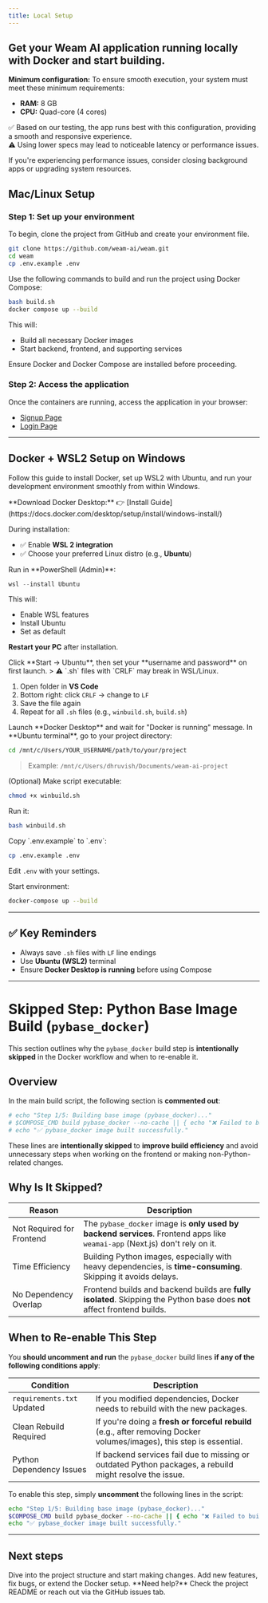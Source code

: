```yaml
---
title: Local Setup
---
```


## Get your **Weam AI** application running locally with Docker and start building.

<Tip>
  <strong>Minimum configuration:</strong> To ensure smooth execution, your system must meet these minimum requirements:

  <ul>
    <li><strong>RAM:</strong> 8 GB</li>
    <li><strong>CPU:</strong> Quad-core (4 cores)</li>
  </ul>

  ✅ Based on our testing, the app runs best with this configuration, providing a smooth and responsive experience.  
  ⚠️ Using lower specs may lead to noticeable latency or performance issues.

  If you're experiencing performance issues, consider closing background apps or upgrading system resources.
</Tip>


## Mac/Linux Setup 

### Step 1: Set up your environment

<AccordionGroup>

<Accordion icon="copy" title="Clone the repository" defaultOpen>
To begin, clone the project from GitHub and create your environment file.

```bash
git clone https://github.com/weam-ai/weam.git
cd weam
cp .env.example .env
```
</Accordion>

<Accordion icon="rectangle-terminal" title="Build and run with Docker (Mac/Linux)" defaultOpen>
Use the following commands to build and run the project using Docker Compose:

```bash
bash build.sh
docker compose up --build
```

This will:
- Build all necessary Docker images
- Start backend, frontend, and supporting services

<Note>Ensure Docker and Docker Compose are installed before proceeding.</Note>
</Accordion>

</AccordionGroup>


### Step 2: Access the application

<AccordionGroup>

<Accordion icon="globe" title="Visit the web interface" defaultOpen>
Once the containers are running, access the application in your browser:

- [Signup Page](http://localhost:3000/register)  
- [Login Page](http://localhost:3000/login)
</Accordion>

</AccordionGroup>

---

## Docker + WSL2 Setup on Windows

Follow this guide to install Docker, set up WSL2 with Ubuntu, and run your development environment smoothly from within Windows.

<AccordionGroup>

<Accordion icon="download" title="1. Install Docker Desktop for Windows" defaultOpen>
**Download Docker Desktop:**  
👉 [Install Guide](https://docs.docker.com/desktop/setup/install/windows-install/)

During installation:
- ✅ Enable **WSL 2 integration**
- ✅ Choose your preferred Linux distro (e.g., **Ubuntu**)
</Accordion>

<Accordion icon="terminal" title="2. Install WSL2 with Ubuntu" defaultOpen>
Run in **PowerShell (Admin)**:

```powershell
wsl --install Ubuntu
```

This will:
- Enable WSL features
- Install Ubuntu
- Set as default

**Restart your PC** after installation.
</Accordion>

<Accordion icon="window" title="3. Open Ubuntu (WSL2 Terminal)" defaultOpen>
Click **Start → Ubuntu**, then set your **username and password** on first launch.
</Accordion>

<Accordion icon="code" title="4. Set VS Code to Use LF Line Endings" defaultOpen>
> ⚠️ `.sh` files with `CRLF` may break in WSL/Linux.

1. Open folder in **VS Code**
2. Bottom right: click `CRLF` → change to `LF`
3. Save the file again
4. Repeat for all `.sh` files (e.g., `winbuild.sh`, `build.sh`)
</Accordion>

<Accordion icon="docker" title="5. Ensure Docker Desktop is Running" defaultOpen>
Launch **Docker Desktop** and wait for "Docker is running" message.
</Accordion>

<Accordion icon="folder-open" title="6. Navigate to Project from Ubuntu" defaultOpen>
In **Ubuntu terminal**, go to your project directory:

```bash
cd /mnt/c/Users/YOUR_USERNAME/path/to/your/project
```

> Example: `/mnt/c/Users/dhruvish/Documents/weam-ai-project`
</Accordion>

<Accordion icon="play" title="7. Run winbuild.sh" defaultOpen>
(Optional) Make script executable:

```bash
chmod +x winbuild.sh
```

Run it:

```bash
bash winbuild.sh
```
</Accordion>

<Accordion icon="gear" title="8. Set Environment Variables" defaultOpen>
Copy `.env.example` to `.env`:

```bash
cp .env.example .env
```

Edit `.env` with your settings.
</Accordion>

<Accordion icon="rocket" title="9. Run Docker Compose" defaultOpen>
Start environment:

```bash
docker-compose up --build
```
</Accordion>

</AccordionGroup>

---

## ✅ Key Reminders

- Always save `.sh` files with `LF` line endings
- Use **Ubuntu (WSL2)** terminal
- Ensure **Docker Desktop is running** before using Compose

---


# Skipped Step: Python Base Image Build (`pybase_docker`)

This section outlines why the `pybase_docker` build step is **intentionally skipped** in the Docker workflow and when to re-enable it.


## Overview

In the main build script, the following section is **commented out**:

```bash
# echo "Step 1/5: Building base image (pybase_docker)..."
# $COMPOSE_CMD build pybase_docker --no-cache || { echo "❌ Failed to build pybase_docker"; exit 1; }
# echo "✅ pybase_docker image built successfully."
```

These lines are **intentionally skipped** to **improve build efficiency** and avoid unnecessary steps when working on the frontend or making non-Python-related changes.

## Why Is It Skipped?

| Reason                       | Description                                                                                                                 |
| ---------------------------- | --------------------------------------------------------------------------------------------------------------------------- |
| Not Required for Frontend | The `pybase_docker` image is **only used by backend services**. Frontend apps like `weamai-app` (Next.js) don't rely on it. |
| Time Efficiency           | Building Python images, especially with heavy dependencies, is **time-consuming**. Skipping it avoids delays.               |
| No Dependency Overlap     | Frontend builds and backend builds are **fully isolated**. Skipping the Python base does **not** affect frontend builds.    |


## When to Re-enable This Step

You **should uncomment and run** the `pybase_docker` build lines **if any of the following conditions apply**:

| Condition                     | Description                                                                                                           |
| ----------------------------- | --------------------------------------------------------------------------------------------------------------------- |
| `requirements.txt` Updated | If you modified dependencies, Docker needs to rebuild with the new packages.                                          |
| Clean Rebuild Required     | If you're doing a **fresh or forceful rebuild** (e.g., after removing Docker volumes/images), this step is essential. |
| Python Dependency Issues   | If backend services fail due to missing or outdated Python packages, a rebuild might resolve the issue.               |

To enable this step, simply **uncomment** the following lines in the script:

```bash
echo "Step 1/5: Building base image (pybase_docker)..."
$COMPOSE_CMD build pybase_docker --no-cache || { echo "❌ Failed to build pybase_docker"; exit 1; }
echo "✅ pybase_docker image built successfully."
```

---

## Next steps

<CardGroup cols={2}>

<Card title="Explore the codebase" icon="folder-open" href="https://github.com/weam-ai/weam">
  Dive into the project structure and start making changes.
</Card>

<Card title="Contribute or extend" icon="plus" href="https://docs.weam.ai/essentials/contribution">
  Add new features, fix bugs, or extend the Docker setup.
</Card>

</CardGroup>

<Note>
  **Need help?** Check the project README or reach out via the GitHub issues tab.
</Note>
